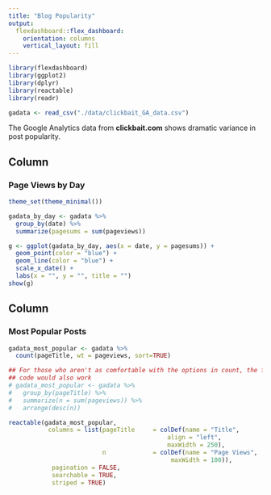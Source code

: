 ```yaml
---
title: "Blog Popularity"
output: 
  flexdashboard::flex_dashboard:
    orientation: columns
    vertical_layout: fill
---
```


```r
library(flexdashboard)
library(ggplot2)
library(dplyr)
library(reactable)
library(readr)

gadata <- read_csv("./data/clickbait_GA_data.csv")

```

The Google Analytics data from **clickbait.com** shows dramatic variance in post popularity.

Column {data-width=650}
-----------------------------------------------------------------------

### Page Views by Day

```r

theme_set(theme_minimal())

gadata_by_day <- gadata %>% 
  group_by(date) %>% 
  summarize(pagesums = sum(pageviews))

g <- ggplot(gadata_by_day, aes(x = date, y = pagesums)) +
  geom_point(color = "blue") +
  geom_line(color = "blue") +
  scale_x_date() +
  labs(x = "", y = "", title = "")
show(g)

```

Column {data-width=350}
-----------------------------------------------------------------------

### Most Popular Posts

```r

gadata_most_popular <- gadata %>% 
  count(pageTitle, wt = pageviews, sort=TRUE)

## For those who aren't as comfortable with the options in count, the following
## code would also work
# gadata_most_popular <- gadata %>% 
#   group_by(pageTitle) %>% 
#   summarize(n = sum(pageviews)) %>% 
#   arrange(desc(n))

reactable(gadata_most_popular,
           columns = list(pageTitle     = colDef(name = "Title",
                                            align = "left", 
                                            maxWidth = 250),
                          n             = colDef(name = "Page Views",
                                             maxWidth = 100)),
            pagination = FALSE,
            searchable = TRUE,
            striped = TRUE)

```

